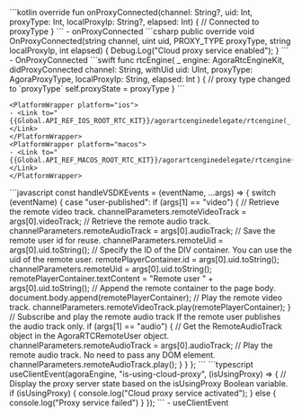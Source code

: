 <PlatformWrapper platform="android">
    ```kotlin
    override fun onProxyConnected(channel: String?, uid: Int, proxyType: Int,
        localProxyIp: String?, elapsed: Int) {
        // Connected to proxyType
    }    
    ```
    - <Link to="{{Global.API_REF_ANDROID_ROOT}}/class_irtcengineeventhandler.html#callback_irtcengineeventhandler_onproxyconnected">onProxyConnected</Link>
</PlatformWrapper>
<PlatformWrapper platform="unity">
    ```csharp
    public override void OnProxyConnected(string channel, uint uid, PROXY_TYPE proxyType, string localProxyIp, int elapsed)
    {
        Debug.Log("Cloud proxy service enabled");
    }
    ```
    - <Link to="{{Global.API_REF_UNITY_ROOT}}/class_irtcengineeventhandler.html#callback_irtcengineeventhandler_onproxyconnected">OnProxyConnected</Link>

</PlatformWrapper>
<PlatformWrapper platform={["ios","macos"]}>
    ```swift
    func rtcEngine(
        _ engine: AgoraRtcEngineKit, didProxyConnected channel: String,
        withUid uid: UInt, proxyType: AgoraProxyType,
        localProxyIp: String, elapsed: Int
    ) {
        // proxy type changed to `proxyType`
        self.proxyState = proxyType
    }
    ```

    <PlatformWrapper platform="ios">
    - <Link to="{{Global.API_REF_IOS_ROOT_RTC_KIT}}/agorartcenginedelegate/rtcengine(_:didproxyconnected:withuid:proxytype:localproxyip:elapsed:)">rtcEngine(_:didProxyConnected:withUid:proxyType:localProxyIp:elapsed:)</Link>
    </PlatformWrapper>
    <PlatformWrapper platform="macos">
    - <Link to="{{Global.API_REF_MACOS_ROOT_RTC_KIT}}/agorartcenginedelegate/rtcengine(_:didproxyconnected:withuid:proxytype:localproxyip:elapsed:)">rtcEngine(_:didProxyConnected:withUid:proxyType:localProxyIp:elapsed:)</Link>
    </PlatformWrapper>
</PlatformWrapper>
<PlatformWrapper platform="web">
    ```javascript
    const handleVSDKEvents = (eventName, ...args) => {
        switch (eventName) {
        case "user-published":
            if (args[1] == "video") {
            // Retrieve the remote video track.
            channelParameters.remoteVideoTrack = args[0].videoTrack;
            // Retrieve the remote audio track.
            channelParameters.remoteAudioTrack = args[0].audioTrack;
            // Save the remote user id for reuse.
            channelParameters.remoteUid = args[0].uid.toString();
            // Specify the ID of the DIV container. You can use the uid of the remote user.
            remotePlayerContainer.id = args[0].uid.toString();
            channelParameters.remoteUid = args[0].uid.toString();
            remotePlayerContainer.textContent =
                "Remote user " + args[0].uid.toString();
            // Append the remote container to the page body.
            document.body.append(remotePlayerContainer);
            // Play the remote video track.
            channelParameters.remoteVideoTrack.play(remotePlayerContainer);
            }
            // Subscribe and play the remote audio track If the remote user publishes the audio track only.
            if (args[1] == "audio") {
            // Get the RemoteAudioTrack object in the AgoraRTCRemoteUser object.
            channelParameters.remoteAudioTrack = args[0].audioTrack;
            // Play the remote audio track. No need to pass any DOM element.
            channelParameters.remoteAudioTrack.play();
            }
        }
    };
    ```
</PlatformWrapper>
<PlatformWrapper platform="react-js">
    ```typescript
    useClientEvent(agoraEngine, "is-using-cloud-proxy", (isUsingProxy) => {
        // Display the proxy server state based on the isUsingProxy Boolean variable.
        if (isUsingProxy) {
            console.log("Cloud proxy service activated");
        } else {
            console.log("Proxy service failed")
        }
    });
    ```
   - <Link to="{{Global.API_REF_RNJS_ROOT}}/functions/useAutoPlayVideoTrack.html">useClientEvent</Link>

</PlatformWrapper>
